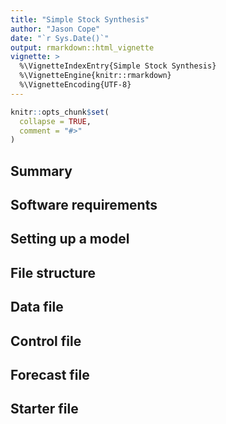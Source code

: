```yaml
---
title: "Simple Stock Synthesis"
author: "Jason Cope"
date: "`r Sys.Date()`"
output: rmarkdown::html_vignette
vignette: >
  %\VignetteIndexEntry{Simple Stock Synthesis}
  %\VignetteEngine{knitr::rmarkdown}
  %\VignetteEncoding{UTF-8}
---
```


```r
knitr::opts_chunk$set(
  collapse = TRUE,
  comment = "#>"
)
```

## Summary


## Software requirements


## Setting up a model


## File structure

## Data file

## Control file

## Forecast file

## Starter file
